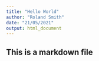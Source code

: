 ```yaml
---
title: "Hello World"
author: "Roland Smith"
date: "21/05/2021"
output: html_document
---
```


## This is a markdown file